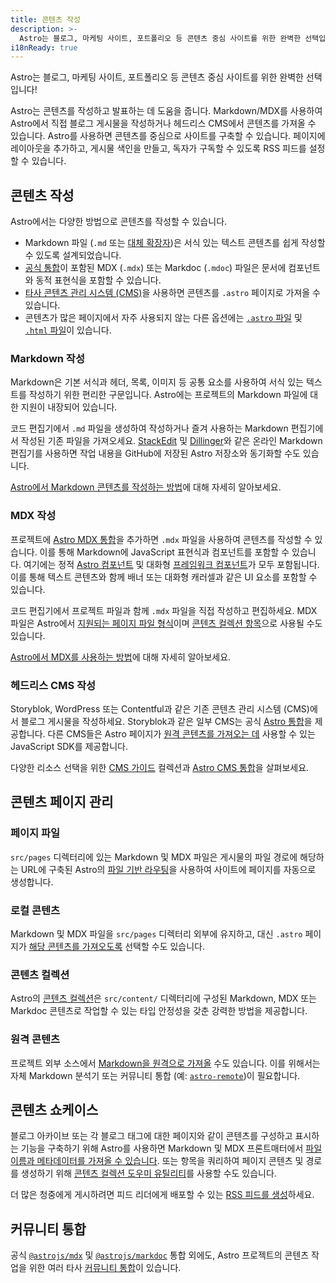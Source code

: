 ```yaml
---
title: 콘텐츠 작성
description: >-
  Astro는 블로그, 마케팅 사이트, 포트폴리오 등 콘텐츠 중심 사이트를 위한 완벽한 선택입니다! 프로젝트에서 직접 콘텐츠를 제작하거나 원하는 CMS를 연결하세요.
i18nReady: true
---
```


Astro는 블로그, 마케팅 사이트, 포트폴리오 등 콘텐츠 중심 사이트를 위한 완벽한 선택입니다!

Astro는 콘텐츠를 작성하고 발표하는 데 도움을 줍니다. Markdown/MDX를 사용하여 Astro에서 직접 블로그 게시물을 작성하거나 헤드리스 CMS에서 콘텐츠를 가져올 수 있습니다. Astro를 사용하면 콘텐츠를 중심으로 사이트를 구축할 수 있습니다. 페이지에 레이아웃을 추가하고, 게시물 색인을 만들고, 독자가 구독할 수 있도록 RSS 피드를 설정할 수 있습니다.

## 콘텐츠 작성

Astro에서는 다양한 방법으로 콘텐츠를 작성할 수 있습니다.
- Markdown 파일 (`.md` 또는 [대체 확장자](/ko/guides/markdown-content/))은 서식 있는 텍스트 콘텐츠를 쉽게 작성할 수 있도록 설계되었습니다.
- [공식 통합](/ko/guides/integrations-guide/)이 포함된 MDX (`.mdx`) 또는 Markdoc (`.mdoc`) 파일은 문서에 컴포넌트와 동적 표현식을 포함할 수 있습니다.
- [타사 콘텐츠 관리 시스템 (CMS)](#headless-cms-authoring)을 사용하면 콘텐츠를 `.astro` 페이지로 가져올 수 있습니다.
- 콘텐츠가 많은 페이지에서 자주 사용되지 않는 다른 옵션에는 [`.astro` 파일](/ko/basics/astro-pages/#astro-페이지) 및 [`.html` 파일](/ko/basics/astro-pages/#html-페이지)이 있습니다.

### Markdown 작성
Markdown은 기본 서식과 헤더, 목록, 이미지 등 공통 요소를 사용하여 서식 있는 텍스트를 작성하기 위한 편리한 구문입니다. Astro에는 프로젝트의 Markdown 파일에 대한 지원이 내장되어 있습니다.

코드 편집기에서 `.md` 파일을 생성하여 작성하거나 즐겨 사용하는 Markdown 편집기에서 작성된 기존 파일을 가져오세요. [StackEdit](https://stackedit.io/) 및 [Dillinger](https://dillinger.io)와 같은 온라인 Markdown 편집기를 사용하면 작업 내용을 GitHub에 저장된 Astro 저장소와 동기화할 수도 있습니다.

<ReadMore>[Astro에서 Markdown 콘텐츠를 작성하는 방법](/ko/guides/markdown-content/)에 대해 자세히 알아보세요.</ReadMore>

### MDX 작성
프로젝트에 [Astro MDX 통합](/ko/guides/integrations-guide/mdx/)을 추가하면 `.mdx` 파일을 사용하여 콘텐츠를 작성할 수 있습니다. 이를 통해 Markdown에 JavaScript 표현식과 컴포넌트를 포함할 수 있습니다. 여기에는 정적 [Astro 컴포넌트](/ko/basics/astro-components/) 및 대화형 [프레임워크 컴포넌트](/ko/guides/framework-components/)가 모두 포함됩니다. 이를 통해 텍스트 콘텐츠와 함께 배너 또는 대화형 캐러셀과 같은 UI 요소를 포함할 수 있습니다.

코드 편집기에서 프로젝트 파일과 함께 `.mdx` 파일을 직접 작성하고 편집하세요. MDX 파일은 Astro에서 [지원되는 페이지 파일 형식](/ko/basics/astro-pages/#지원되는-페이지-파일)이며 [콘텐츠 컬렉션 항목](#콘텐츠-컬렉션)으로 사용될 수도 있습니다.

<ReadMore>[Astro에서 MDX를 사용하는 방법](/ko/guides/integrations-guide/mdx/)에 대해 자세히 알아보세요.</ReadMore>

### 헤드리스 CMS 작성

Storyblok, WordPress 또는 Contentful과 같은 기존 콘텐츠 관리 시스템 (CMS)에서 블로그 게시물을 작성하세요. Storyblok과 같은 일부 CMS는 공식 [Astro 통합](https://www.storyblok.com/mp/announcing-storyblok-astro)을 제공합니다. 다른 CMS들은 Astro 페이지가 [원격 콘텐츠를 가져오는 데](/ko/guides/data-fetching/#헤드리스-cms에서-데이터-가져오기) 사용할 수 있는 JavaScript SDK를 제공합니다.

<ReadMore>다양한 리소스 선택을 위한 [CMS 가이드](/ko/guides/cms/) 컬렉션과 [Astro CMS 통합](https://astro.build/integrations/?search=cms)을 살펴보세요.</ReadMore>

## 콘텐츠 페이지 관리

### 페이지 파일

`src/pages` 디렉터리에 있는 Markdown 및 MDX 파일은 게시물의 파일 경로에 해당하는 URL에 구축된 Astro의 [파일 기반 라우팅](/ko/guides/routing/)을 사용하여 사이트에 페이지를 자동으로 생성합니다.

### 로컬 콘텐츠

Markdown 및 MDX 파일을 `src/pages` 디렉터리 외부에 유지하고, 대신 `.astro` 페이지가 [해당 콘텐츠를 가져오도록](/ko/guides/markdown-content/#markdown-가져오기) 선택할 수도 있습니다.

### 콘텐츠 컬렉션

Astro의 [콘텐츠 컬렉션](/ko/guides/content-collections/)은 `src/content/` 디렉터리에 구성된 Markdown, MDX 또는 Markdoc 콘텐츠로 작업할 수 있는 타입 안정성을 갖춘 강력한 방법을 제공합니다.

### 원격 콘텐츠

프로젝트 외부 소스에서 [Markdown을 원격으로 가져올](/ko/guides/markdown-content/#원격-마크다운-가져오기) 수도 있습니다. 이를 위해서는 자체 Markdown 분석기 또는 커뮤니티 통합 (예: [`astro-remote`](https://github.com/natemoo-re/astro-remote))이 필요합니다.

## 콘텐츠 쇼케이스

블로그 아카이브 또는 각 블로그 태그에 대한 페이지와 같이 콘텐츠를 구성하고 표시하는 기능을 구축하기 위해 Astro를 사용하면 Markdown 및 MDX 프론트매터에서 [파일 이름과 메타데이터를 가져올 수 있습니다](/ko/reference/api-reference/#astroglob). 또는 항목을 쿼리하여 페이지 콘텐츠 및 경로를 생성하기 위해 [콘텐츠 컬렉션 도우미 유틸리티](/ko/guides/content-collections/#컬렉션-쿼리)를 사용할 수도 있습니다.

더 많은 청중에게 게시하려면 피드 리더에게 배포할 수 있는 [RSS 피드를 생성](/ko/guides/rss/)하세요.

## 커뮤니티 통합

공식 [`@astrojs/mdx`](/ko/guides/integrations-guide/mdx/) 및 [`@astrojs/markdoc`](/ko/guides/integrations-guide/markdoc/) 통합 외에도, Astro 프로젝트의 콘텐츠 작업을 위한 여러 타사 [커뮤니티 통합](https://astro.build/integrations/?search=content)이 있습니다.